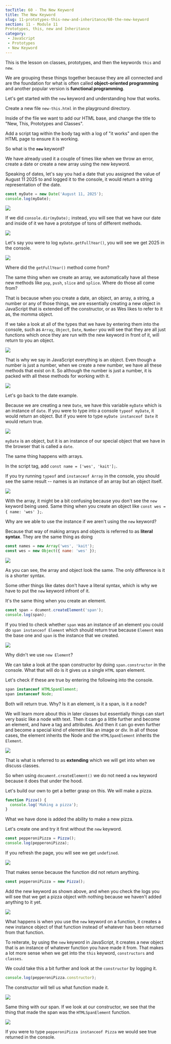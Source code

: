 ```yaml
---
tocTitle: 60 - The New Keyword
title: The New Keyword
slug: 11-prototypes-this-new-and-inheritance/60-the-new-keyword
section: 11 - Module 11
Prototypes, this, new and Inheritance
category:
 - JavaScript
 - Prototypes
 - New Keyword
---
```


This is the lesson on classes, prototypes, and then the keywords `this` and `new`.

We are grouping these things together because they are all connected and are the foundation for what is often called **object-oriented programming** and another popular version is **functional programming**.

Let's get started with the `new` keyword and understanding how that works.

Create a new file `new-this.html` in the playground directory.

Inside of the file we want to add our HTML base, and change the title to "New, This, Prototypes and Classes".

Add a script tag within the body tag with a log of "it works" and open the HTML page to ensure it is working.

So what is the **`new`** keyword?

We have already used it a couple of times like when we throw an error, create a date or create a new array using the new keyword.

Speaking of dates, let's say you had a date that you assigned the value of August 11 2025 to and logged it to the console, it would return a string representation of the date.

```js
const myDate = new Date('August 11, 2025');
console.log(myDate);
```

![](./903.png)

If we did `console.dir(myDate);` instead, you will see that we have our date and inside of it we have a prototype of tons of different methods.

![](./904.png)

Let's say you were to log `myDate.getFullYear()`, you will see we get 2025 in the console.

![](./905.png)

Where did the `getFullYear()` method come from?

The same thing when we create an array, we automatically have all these new methods like `pop`, `push`, `slice` and `splice`. Where do those all come from?

That is because when you create a date, an object, an array, a string, a number or any of those things, we are essentially creating a new object in JavaScript that is extended off the constructor, or as Wes likes to refer to it as, the momma object.

If we take a look at all of the types that we have by entering them into the console, such as `Array`, `Object`, `Date`, `Number`  you will see that they are all just functions which once they are run with the new keyword in front of it, will return to you an object.

![](./906.png)

That is why we say in JavaScript everything is an object. Even though a number is just a number, when we create a new number, we have all these methods that exist on it. So although the number is just a number, it is packed with all these methods for working with it.

![](./907.png)

Let's go back to the date example.

Because we are creating a new `Date`, we have this variable `myDate` which is an instance of `date`. If you were to type into a console `typeof myDate`, it would return an object. But if you were to type `myDate instanceof Date` it would return true.

![](./908.png)

`myDate` is an object, but it is an instance of our special object that we have in the browser that is called a `date`.

The same thing happens with arrays.

In the script tag, add `const name = ['wes', 'kait'];`.

If you try running `typeof` and `instanceof Array` in the console, you should see the same result -- names is an instance of an array but an object itself.

![](./909.png)

With the array, it might be a bit confusing because you don't see the `new` keyword being used. Same thing when you create an object like `const wes = { name: 'wes' };`.

Why are we able to use the instance if we aren't using the `new` keyword?

Because that way of making arrays and objects is referred to as **literal syntax**. They are the same thing as doing

```js
const names = new Array('wes', 'kait');
const wes = new Object({ name: 'wes' });
```

![](./910.png)

As you can see, the array and object look the same. The only difference is it is a shorter syntax.

Some other things like dates don't have a literal syntax, which is why we have to put the `new` keyword infront of it.

It's the same thing when you create an element.

```js
const span = dcument.createElement('span');
console.log(span);
```

If you tried to check whether `span` was an instance of an element you could do `span instanceof Element` which should return true because `Element` was the base one and `span` is the instance that we created.

![](./911.png)

Why didn't we use `new Element`?

We can take a look at the span constructor by doing `span.constructor` in the console.
What that will do is it gives us a single `HTML` span element.

Let's check if these are true by entering the following into the console.

```js
span instanceof HTMLSpanElement;
span instanceof Node;
```

Both will return true. Why? Is it an element, is it a span, is it a node?

We will learn more about this in later classes but essentially things can start very basic like a node with text. Then it can go a little further and become an element, and have a tag and attributes. And then it can go even further and become a special kind of element like an image or div. In all of those cases, the element inherits the Node and the `HTMLSpanElement` inherits the `Element`.

![](./912.png)

That is what is referred to as **extending** which we will get into when we discuss classes.

So when using `document.createElement()` we do not need a `new` keyword because it does that under the hood.

Let's build our own to get a better grasp on this. We will make a pizza.

```js
function Pizza() {
  console.log('Making a pizza');
}
```

What we have done is added the ability to make a new pizza.

Let's create one and try it first without the `new` keyword.

```js
const pepperoniPizza = Pizza();
console.log(pepperoniPizza);
```

If you refresh the page, you will see we get `undefined`.

![](./914.png)

That makes sense because the function did not return anything.

```js
const pepperoniPizza = new Pizza();
```

Add the new keyword as shown above, and when you check the logs you will see that we get a pizza object with nothing because we haven't added anything to it yet.

![](./915.png)

What happens is when you use the `new` keyword on a function, it creates a new instance object of that function instead of whatever has been returned from that function.

To reiterate, by using the `new` keyword in JavaScript, it creates a new object that is an instance of whatever function you have made it from. That makes a lot more sense when we get into the `this` keyword, `constructors` and `classes`.

We could take this a bit further and look at the `constructor` by logging it.

```js
console.log(pepperoniPizza.constructor);
```

The constructor will tell us what function made it.

![](./916.png)

Same thing with our span. If we look at our constructor, we see that the thing that made the span was the `HTMLSpanElement` function.

![](./917.png)

If you were to type `pepperoniPizza instanceof Pizza` we would see true returned in the console.
